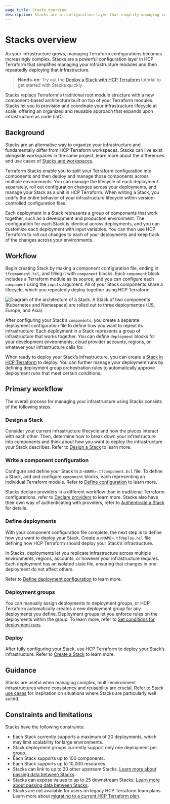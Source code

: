 ```yaml
---
page_title: Stacks overview
description: Stacks are a configuration layer that simplify managing infrastructure modules. Learn how Stacks help you deploy and coordinate your infrastructure lifecycle at scale.
---
```


# Stacks overview

As your infrastructure grows, managing Terraform configurations becomes increasingly complex. Stacks are a powerful configuration layer in HCP Terraform that simplifies managing your infrastructure modules and then repeatedly deploying that infrastructure.

> **Hands-on**: Try out the [Deploy a Stack with HCP Terraform](/terraform/tutorials/cloud/stacks-deploy) tutorial to get started with Stacks quickly.

Stacks replace Terraform's traditional root module structure with a new component-based architecture built on top of your Terraform modules. Stacks let you to provision and coordinate your infrastructure lifecycle at scale, offering an organized and reusable approach that expands upon infrastructure as code (IaC).

## Background

Stacks are an alternative way to organize your infrastructure and fundamentally differ from HCP Terraform workspaces. Stacks can live exist alongside workspaces in the same project, learn more about the differences and use cases of [Stacks and workspaces](/terraform/cloud-docs/use-cases).

Terraform Stacks enable you to split your Terraform configuration into components and then deploy and manage those components across multiple environments. You can manage the lifecycle of each deployment separately, roll out configuration changes across your deployments, and manage your Stack as a unit in HCP Terraform. When writing a Stack, you codify the entire behavior of your infrastructure lifecycle within version-controlled configuration files.

Each deployment in a Stack represents a group of components that work together, such as a development and production environment. The configuration for each Stack is identical across deployments, and you can customize each deployment with input variables. You can then use HCP Terraform to roll out changes to each of your deployments and keep track of the changes across your environments.

## Workflow

Begin creating Stack by making a component configuration file, ending in `tfcomponent.hcl`, and filling it with `component` blocks. Each `component` block includes a Terraform module as its source, and you can configure each `component` using the `inputs` argument. All of your Stack components share a lifecycle, which you repeatedly deploy together using HCP Terraform.

![Diagram of the architecture of a Stack. A Stack of two components (Kubernetes and Namespace) are rolled out to three deploymentes (US, Europe, and Asia) ](/img/docs/stacks-example.png)

After configuring your Stack’s `components`, you create a separate deployment configuration file to define how you want to repeat its infrastructure. Each deployment in a Stack represents a group of infrastructure that works together. You can define `deployment` blocks for your development environments, cloud provider accounts, regions, or whatever your infrastructure calls for.

When ready to deploy your Stack’s infrastructure, you can create a [Stack in HCP Terraform](/terraform/cloud-docs/stacks/create) to deploy. You can further manage your deployment runs by defining deployment group orchestration rules to automatically approve deployment runs that meet certain conditions.

## Primary workflow

The overall process for managing your infrastructure using Stacks consists of the following steps.

### Design a Stack

Consider your current infrastructure lifecycle and how the pieces interact with each other. Then, determine how to break down your infrastructure into components and think about how you want to deploy the infrastructure your Stack describes. Refer to [Design a Stack](/terraform/language/stacks/design) to learn more.

### Write a component configuration

Configure and define your Stack in a `<NAME>.tfcomponent.hcl` file. To define a Stack, add and configure `component` blocks, each representing an individual Terraform module. Refer to [Define configuration](/terraform/language/stacks/component/config) to learn more.

Stacks declare providers in a different workflow than in traditional Terraform configurations, refer to [Declare providers](/terraform/language/stacks/component/declare-providers) to learn more. Stacks also have their own way of authenticating with providers, refer to [Authenticate a Stack](/terraform/language/stacks/deploy/authenticate) for details.

### Define deployments

With your component configuration file complete, the next step is to define how you want to deploy your Stack. Create a `<NAME>.tfdeploy.hcl` file defining how HCP Terraform should deploy your Stack’s infrastructure.

In Stacks, deployments let you replicate infrastructure across multiple environments, regions, accounts, or however your infrastructure requires. Each deployment has an isolated state file, ensuring that changes in one deployment do not affect others.

Refer to [Define deployment configuration](/terraform/language/stacks/deploy/config) to learn more.

### Deployment groups

You can manually assign deployments to deployment groups, or HCP Terraform automatically creates a new deployment group for any deployments you define. Deployment groups let you enforce rules on the deployments within the group. To learn more, refer to [Set conditions for deployment runs](/terraform/language/stacks/deploy/conditions).

### Deploy

After fully configuring your Stack, use HCP Terraform to deploy your Stack’s infrastructure. Refer to [Create a Stack](/terraform/cloud-docs/stacks/create) to learn more.

## Guidance

Stacks are useful when managing complex, multi-environment infrastructures where consistency and reusability are crucial. Refer to Stack [use cases](/terraform/language/stacks/use-cases) for inspiration on situations where Stacks are particularly well suited.

## Constraints and limitations

Stacks have the following constraints:

- Each Stack currently supports a maximum of 20 deployments, which may limit scalability for large environments.
- Stack deployment groups currently support only one deployment per group.
- Each Stack supports up to 100 components.
- Each Stack supports up to 10,000 resources.
- Stacks can link to up to 20 other upstream Stacks. [Learn more about passing data between Stacks](/terraform/language/stacks/deploy/pass-data).
- Stacks can expose values to up to 25 downstream Stacks. [Learn more about passing data between Stacks](/terraform/language/stacks/deploy/pass-data).
- Stacks are not available for users on legacy HCP Terraform team plans. Learn more about [migrating to a current HCP Terraform plan](/terraform/cloud-docs/overview/migrate-teams-standard).
